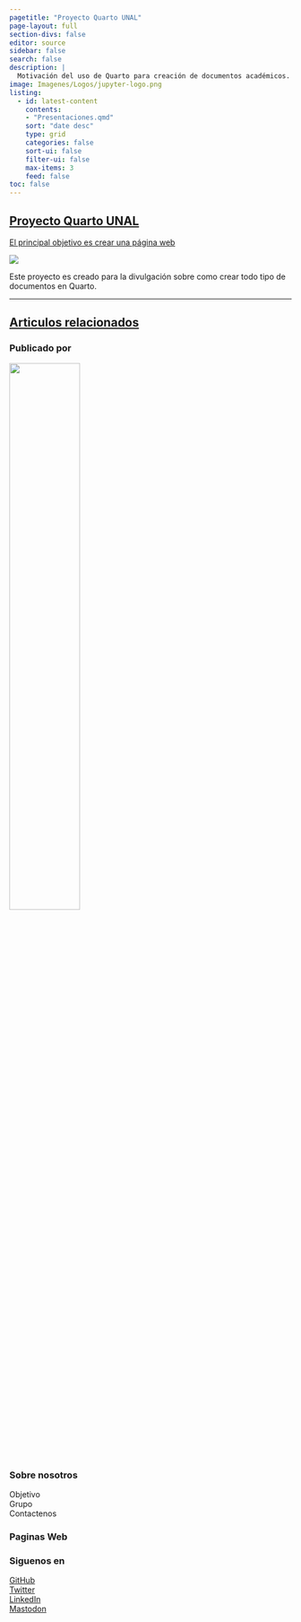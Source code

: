 ```yaml
---
pagetitle: "Proyecto Quarto UNAL"
page-layout: full
section-divs: false
editor: source
sidebar: false
search: false
description: |
  Motivación del uso de Quarto para creación de documentos académicos.
image: Imagenes/Logos/jupyter-logo.png
listing:
  - id: latest-content
    contents: 
    - "Presentaciones.qmd"
    sort: "date desc"
    type: grid
    categories: false
    sort-ui: false
    filter-ui: false
    max-items: 3
    feed: false
toc: false
---
```



::: {.content-container}
::: {.top-story .gray-background}
<a href="Presentaciones.qmd">

:::  grid
::: {.g-col-12 .g-col-lg-8 .top-story-text}
## Proyecto Quarto UNAL


El principal objetivo es crear una página web

:::
::: {.g-col-12 .g-col-lg-4 .top-story-img}
![](Imagenes/Logos/jupyter-logo.png)
:::
:::

</a>

:::
:::


::: {.header-text} 
::: {.content-container}
::: {.header-block}

Este proyecto es creado para la divulgación sobre como crear todo tipo de documentos en Quarto.

:::

:::

:::

___

::: {.content-container}

::: {.listing-block}
<a href="Libros.qmd">

## Articulos relacionados 
</a>

::: {#latest-content}

:::

<!-- aaaaa -->
:::
:::



::: {.footer-text}
::: {.footer-container .black-background}
::: {.footer-block}
::: grid


::: {.g-col-12 .g-col-md-6}

### Publicado por
[![](Imagenes/Logos/escudoUnal.svg){ width=50% }](https://unal.edu.co/)

:::

::: {.g-col-12 .g-col-md-2}

### Sobre nosotros
Objetivo\
Grupo\
Contactenos

:::

::: {.g-col-12 .g-col-md-2}

### Paginas Web


:::

::: {.g-col-12 .g-col-md-2}

### Siguenos en
[GitHub](https://github.com/realworlddatascience)\
[Twitter](https://twitter.com/rwdatasci)\
[LinkedIn](https://www.linkedin.com/showcase/rss-real-world-data-science)\
[Mastodon](https://fosstodon.org/@rwdatasci)\

:::

:::

:::

:::

:::